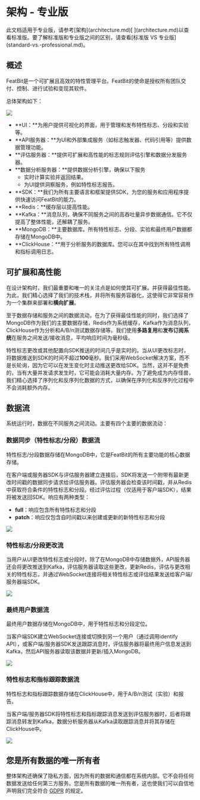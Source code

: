 
# 架构 - 专业版

<Callout type="info" >
此文档适用于专业版，请参考[架构](architecture.md)[ ](architecture.md)以查看标准版。要了解标准版和专业版之间的区别，请查看[标准版 VS 专业版](standard-vs.-professional.md)。
</Callout>

## **概述**

FeatBit是一个可扩展且高效的特性管理平台。FeatBit的使命是授权所有团队交付、控制、进行试验和变现其软件。

总体架构如下：

![](../tech-stack/assets/architecture-professional/001.png)

* **UI：**为用户提供可视化的界面，用于管理和发布特性标志、分段和实验等。
* **API服务器：**为UI和外部集成服务（如标志触发器、代码引用等）提供数据管理功能。
* **评估服务器：**提供可扩展和高性能的标志规则评估引擎和数据分发服务器。
* **数据分析服务器：**提供数据分析引擎，确保以下服务
  * 实时计算实验并返回结果。
  * 为UI提供洞察服务，例如特性标志报告。
* **SDK：**我们为所有主要语言和框架提供SDK，为您的服务和应用程序提供快速访问FeatBit的能力。
* **Redis：**缓存层以提高性能。
* **Kafka：**消息队列，确保不同服务之间的高吞吐量异步数据通信。它不仅提高了整体性能，还解耦了服务。
* **MongoDB：**主要数据库。所有特性标志、分段、实验和最终用户数据都存储在MongoDB中。
* **ClickHouse：**用于分析服务的数据库。您可以在其中找到所有特性调用和指标调用日志。

## 可扩展和高性能

在设计架构时，我们最重要和唯一的关注点是如何使其可扩展，并获得最佳性能。为此，我们精心选择了我们的技术栈，并将所有服务容器化，这使得它非常容易作为一个集群来部署和**横向扩展**。

至于数据存储和服务之间的数据流动，在为了获得最佳性能的同时，我们选择了MongoDB作为我们的主要数据存储，Redis作为系统缓存，Kafka作为消息队列，ClickHouse作为分析和A/B/n测试数据存储等。我们使用**多路复用**和**发布订阅系统**在服务之间发送/接收消息，平均响应时间为毫秒级。

特性标志更改或其他配置向SDK推送的时间几乎是实时的。当从UI更改标志时，将数据推送到SDK的时间不超过**100**毫秒。我们采用WebSocket解决方案，而不是长轮询，因为它可以在发生变化时主动推送更改给SDK。当然，这并不是免费的，当有大量并发请求发生时，它可能会消耗大量内存。为了避免成为内存怪兽，我们精心选择了序列化和反序列化数据的方式，以确保在序列化和反序列化过程中不会消耗额外内存。

## 数据流

系统运行时，数据在不同服务之间流动。主要有四个主要的数据流动：

### 数据同步（特性标志/分段）数据流

特性标志/分段数据存储在MongoDB中，它是FeatBit的所有主要功能的核心数据存储。

在客户端或服务器SDK与评估服务器建立连接后，SDK将发送一个附带有最新更改时间戳的数据同步请求给评估服务器。评估服务器会检查该时间戳，并从Redis中获取符合条件的特性标志和分段。经过评估过程（仅适用于客户端SDK），结果将被发送回SDK。响应有两种类型：

* **full**：响应包含所有特性标志和分段
* **patch**：响应仅包含自时间戳以来创建或更新的新特性标志和分段

![](../tech-stack/assets/architecture-professional/002.png)

### 特性标志/分段更改流

当用户从UI更改特性标志或分段时，除了在MongoDB中存储数据外，API服务器还会将更改推送到Kafka，评估服务器读取这些更改，更新Redis，评估与更改相关的特性标志，并通过WebSocket连接将相关特性标志或评估结果发送给客户端/服务器端SDK。

![](../tech-stack/assets/architecture-professional/003.png)

### 最终用户数据流

最终用户数据存储在MongoDB中，用于特性标志和分段定位。

当客户端SDK建立WebSocket连接或切换到另一个用户（通过调用identify API），或客户端/服务器SDK发送跟踪消息时，评估服务器将最终用户信息发送到Kafka，然后API服务器读取该数据并更新/插入MongoDB。

![](../tech-stack/assets/architecture-professional/004.png)

### 特性标志和指标跟踪数据流

特性标志和指标跟踪数据存储在ClickHouse中，用于A/B/n测试（实验）和报告。

当客户端/服务器SDK将特性标志和指标跟踪消息发送到评估服务器时，后者将跟踪消息转发到Kafka，数据分析服务器从Kafka读取跟踪消息并将其存储在ClickHouse中。

![](../tech-stack/assets/architecture-professional/005.png)

## **您是所有数据的唯一所有者**

整体架构还确保了隐私方面，因为所有的数据和通信都在系统内部。它不会将任何数据发送给任何第三方服务。您是所有数据的唯一所有者，这也使我们可以自信地声明我们完全符合 [GDPR](https://gdpr-info.eu/) 的规定。